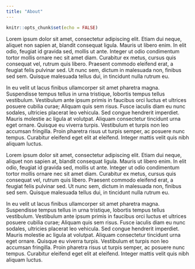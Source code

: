 ```yaml
---
title: "About"
---
```


```r
knitr::opts_chunk$set(echo = FALSE)
```

Lorem ipsum dolor sit amet, consectetur adipiscing elit. Etiam dui neque, aliquet non sapien at, blandit consequat ligula. Mauris ut libero enim. In elit odio, feugiat id gravida sed, mollis ut ante. Integer ut odio condimentum tortor mollis ornare nec sit amet diam. Curabitur ex metus, cursus quis consequat vel, rutrum quis libero. Praesent commodo eleifend erat, a feugiat felis pulvinar sed. Ut nunc sem, dictum in malesuada non, finibus sed sem. Quisque malesuada tellus dui, in tincidunt nulla rutrum eu.

In eu velit ut lacus finibus ullamcorper sit amet pharetra magna. Suspendisse tempus tellus in urna tristique, lobortis tempus tellus vestibulum. Vestibulum ante ipsum primis in faucibus orci luctus et ultrices posuere cubilia curae; Aliquam quis sem risus. Fusce iaculis diam eu nunc sodales, ultricies placerat leo vehicula. Sed congue hendrerit imperdiet. Mauris molestie ac ligula at volutpat. Aliquam consectetur tincidunt urna eget ornare. Quisque eu viverra turpis. Vestibulum et turpis non leo accumsan fringilla. Proin pharetra risus ut turpis semper, ac posuere nunc tempus. Curabitur eleifend eget elit at eleifend. Integer mattis velit quis nibh aliquam luctus. 

Lorem ipsum dolor sit amet, consectetur adipiscing elit. Etiam dui neque, aliquet non sapien at, blandit consequat ligula. Mauris ut libero enim. In elit odio, feugiat id gravida sed, mollis ut ante. Integer ut odio condimentum tortor mollis ornare nec sit amet diam. Curabitur ex metus, cursus quis consequat vel, rutrum quis libero. Praesent commodo eleifend erat, a feugiat felis pulvinar sed. Ut nunc sem, dictum in malesuada non, finibus sed sem. Quisque malesuada tellus dui, in tincidunt nulla rutrum eu.

In eu velit ut lacus finibus ullamcorper sit amet pharetra magna. Suspendisse tempus tellus in urna tristique, lobortis tempus tellus vestibulum. Vestibulum ante ipsum primis in faucibus orci luctus et ultrices posuere cubilia curae; Aliquam quis sem risus. Fusce iaculis diam eu nunc sodales, ultricies placerat leo vehicula. Sed congue hendrerit imperdiet. Mauris molestie ac ligula at volutpat. Aliquam consectetur tincidunt urna eget ornare. Quisque eu viverra turpis. Vestibulum et turpis non leo accumsan fringilla. Proin pharetra risus ut turpis semper, ac posuere nunc tempus. Curabitur eleifend eget elit at eleifend. Integer mattis velit quis nibh aliquam luctus. 